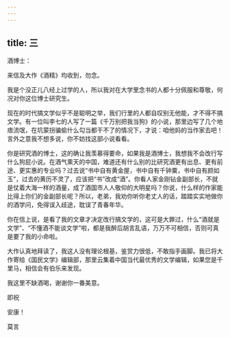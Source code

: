 ```yaml
---
---
---
```

title: 三
---




酒博士：

来信及大作《酒精》均收到，勿念。

我是个没正儿八经上过学的人，所以我对在大学里念书的人都十分佩服和尊敬，何况对你这位博士研究生。

现在的时代搞文学似乎不是聪明之举，我们行里的人都自叹别无他能，才不得不搞文学。有一位叫李七的人写了一篇《千万别把我当狗》的小说，那里边写了几个地痞流氓，在坑蒙拐骗偷什么勾当都干不了的情况下，才说：咱他妈的当作家去吧！言外之意我不想多说，你不妨找这部小说看看。

你是研究酒的博士，这的确让我羡慕得要命，如果我是酒博士，我想我不会改行写什么狗屁小说。在酒气熏天的中国，难道还有什么别的比研究酒更有出息、更有前途、更实惠的专业吗？过去说“书中自有黄金屋，书中自有千钟粟，书中自有颜如玉”，过去的黄历不灵了，应该把“书”改成“酒”。你看人家金刚钻金副部长，不就是仗着大海一样的酒量，成了酒国市人人敬仰的大明星吗？你说，什么样的作家能比得上你们的金副部长呢？所以，老弟，我劝你听你老丈人的话，踏踏实实地做你的酒学问，免得误入歧途，耽误了青春年华。

你在信上说，是看了我的文章才决定改行搞文学的，这可是大罪过，什么“酒就是文学”、“不懂酒不能谈文学”啦，都是我醉后胡言乱语，万万不可相信，否则可真是要了我的小命啦。

大作认真地拜读了，我这人没有理论根基，鉴赏力很低，不敢指手画脚。我已将大作寄给《国民文学》编辑部，那里云集着中国当代最优秀的文学编辑，如果您是千里马，相信会有伯乐来发现。

我这里不缺酒喝，谢谢你一番美意。

即祝

安康！

莫言